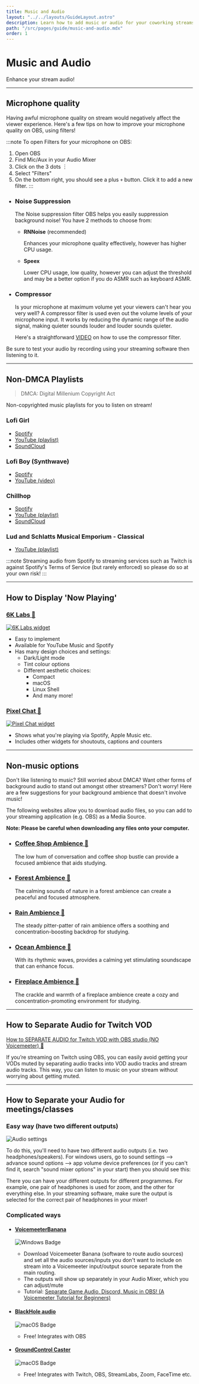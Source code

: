 ```yaml
---
title: Music and Audio
layout: "../../layouts/GuideLayout.astro"
description: Learn how to add music or audio for your coworking streams!
path: "/src/pages/guide/music-and-audio.mdx"
order: 1
---
```


# Music and Audio

Enhance your stream audio!

---

## Microphone quality

Having awful microphone quality on stream would negatively affect the viewer experience. Here's a few tips on how to improve your microphone quality on OBS, using filters!

:::note
To open Filters for your microphone on OBS:
1. Open OBS
2. Find Mic/Aux in your Audio Mixer
3. Click on the 3 dots  &#65049;
4. Select "Filters"
5. On the bottom right, you should see a plus `+` button. Click it to add a new filter.
:::

- ### Noise Suppression

  The Noise suppression filter OBS helps you easily suppression background noise! You have 2 methods to choose from:

  - **RNNoise** (recommended)
    
    Enhances your microphone quality effectively, however has higher CPU usage.

  - **Speex**
    
    Lower CPU usage, low quality, however you can adjust the threshold and may be a better option if you do ASMR such as keyboard ASMR.

- ### Compressor

  Is your microphone at maximum volume yet your viewers can't hear you very well? A compressor filter is used even out the volume levels of your microphone input. It works by reducing the dynamic range of the audio signal, making quieter sounds louder and louder sounds quieter.

  Here's a straightforward [VIDEO](https://youtu.be/ZvX7Ys0ghG4) on how to use the compressor filter.

Be sure to test your audio by recording using your streaming software then listening to it.

---

## Non-DMCA Playlists

> DMCA: Digital Millenium Copyright Act

Non-copyrighted music playlists for you to listen on stream!

### Lofi Girl

- [Spotify](https://open.spotify.com/playlist/0vvXsWCC9xrXsKd4FyS8kM?si=65d4b951673847a2)
- [YouTube (playlist)](https://www.youtube.com/watch?v=CMNyHBx1gak&list=PL6NdkXsPL07KN01gH2vucrHCEyyNmVEx4)
- [SoundCloud](https://soundcloud.com/lofi_girl)

### Lofi Boy (Synthwave)

- [Spotify](https://open.spotify.com/playlist/1YIe34rcmLjCYpY9wJoM2p?si=f5115c5c9b644871)
- [YouTube (video)](https://youtu.be/TlWYgGyNnJo)

### Chillhop

- [Spotify](https://open.spotify.com/user/chillhopmusic?si=b9c63cbb27db45ab&nd=1&dlsi=477657d953294e71)
- [YouTube (playlist)](https://www.youtube.com/watch?v=XuW2hx3h7sE&list=PLt7bG0K25iXgkGK9PLhP3yryqc7S8uHds)
- [SoundCloud](https://soundcloud.com/chillhopdotcom)

### Lud and Schlatts Musical Emporium - Classical

- [YouTube (playlist)](https://youtu.be/VBSP75pr2bg?list=PL2LwrpMfls5K1DVyG5ii_mEGKqzK9EGlr)

:::note
Streaming audio from Spotify to streaming services such as Twitch is against Spotify's Terms of Service (but rarely enforced) so please do so at your own risk! 
:::

---

## How to Display 'Now Playing'

### [6K Labs 🔗](https://6klabs.com/)

<a href="https://6klabs.com/">
  <Image src={SixKLabs} alt="6K Labs widget" loading="lazy" />
</a>

- Easy to implement
- Available for YouTube Music and Spotify
- Has many design choices and settings:
  - Dark/Light mode
  - Tint colour options
  - Different aesthetic choices:
    - Compact
    - macOS
    - Linux Shell
    - And many more!

### [Pixel Chat 🔗](https://pixelchat.tv/)

<a href="https://pixelchat.tv/"><Image src={PixelChat} alt="Pixel Chat widget" loading="lazy" /></a>

- Shows what you're playing via Spotify, Apple Music etc.
- Includes other widgets for shoutouts, captions and counters

---

## Non-music options

Don't like listening to music? Still worried about DMCA? Want other forms of background audio to stand out amongst other streamers? Don't worry! Here are a few suggestions for your background ambience that doesn't involve music!

The following websites allow you to download audio files, so you can add to your streaming application (e.g. OBS) as a Media Source.

**Note: Please be careful when downloading any files onto your computer.**

- ### [Coffee Shop Ambience 🔗](https://pixabay.com/sound-effects/search/coffee%20shop/)

  The low hum of conversation and coffee shop bustle can provide a focused ambience that aids studying.

- ### [Forest Ambience 🔗](https://pixabay.com/sound-effects/search/forest%20ambience/)

  The calming sounds of nature in a forest ambience can create a peaceful and focused atmosphere.

- ### [Rain Ambience 🔗](https://pixabay.com/sound-effects/search/rain/)

  The steady pitter-patter of rain ambience offers a soothing and concentration-boosting backdrop for studying.

- ### [Ocean Ambience 🔗](https://pixabay.com/sound-effects/search/ocean%20ambience/)

  With its rhythmic waves, provides a calming yet stimulating soundscape that can enhance focus.

- ### [Fireplace Ambience 🔗](https://pixabay.com/sound-effects/search/fireplace/)

  The crackle and warmth of a fireplace ambience create a cozy and concentration-promoting environment for studying.

---

## How to Separate Audio for Twitch VOD

[How to SEPARATE AUDIO for Twitch VOD with OBS studio (NO Voicemeeter) 🔗](https://www.youtube.com/watch?v=0Lj5rkqSp48)

If you’re streaming on Twitch using OBS, you can easily avoid getting your VODs muted by separating audio tracks into VOD audio tracks and stream audio tracks. This way, you can listen to music on your stream without worrying about getting muted.

---

## How to Separate your Audio for meetings/classes

### Easy way (have two different outputs)

<Image src={AudioSettings} alt="Audio settings" loading="lazy" />

To do this, you'll need to have two different audio outputs (i.e. two headphones/speakers). For windows users, go to sound settings --> advance sound options --> app volume device preferences (or if you can't find it, search "sound mixer options" in your start) then you should see this:

There you can have your different outputs for different programmes. For example, one pair of headphones is used for zoom, and the other for everything else. In your streaming software, make sure the output is selected for the correct pair of headphones in your mixer!

### Complicated ways

- #### [VoicemeeterBanana](https://vb-audio.com/Voicemeeter/banana.htm) 
  ![Windows Badge](https://img.shields.io/badge/Windows-0078D4?logo=windows&logoColor=fff&style=for-the-badge)

  - Download Voicemeeter Banana (software to route audio sources) and set all the audio sources/inputs you don't want to include on stream into a Voicemeeter input/output source separate from the main routing. 
  - The outputs will show up separately in your Audio Mixer, which you can adjust/mute 
  - Tutorial: [Separate Game Audio, Discord, Music in OBS! (A Voicemeeter Tutorial for Beginners)](https://www.youtube.com/watch?v=XD9sWOjITYU&t=376s)

- #### [BlackHole audio](https://obsproject.com/forum/resources/mac-desktop-audio-using-blackhole.1191/)
  ![macOS Badge](https://img.shields.io/badge/macOS-fff?logo=macos&logoColor=000&style=for-the-badge)
  - Free! Integrates with OBS

- #### [GroundControl Caster](https://gingeraudio.com/groundcontrol-caster/)
  ![macOS Badge](https://img.shields.io/badge/macOS-fff?logo=macos&logoColor=000&style=for-the-badge)
  - Free! Integrates with Twitch, OBS, StreamLabs, Zoom, FaceTime etc.
